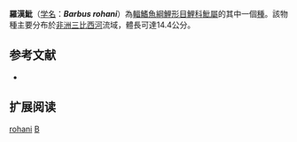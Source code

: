 {{Speciesbox 
| taxon = Barbus rohani
| status = NE
| status_system = IUCN3.1
| authority = [[Pellegrin|Pellegrin]], 1921
| synonyms =  
}}

'''羅漢魮'''（[[学名|学名]]：'''''Barbus rohani'''''）為[[輻鰭魚綱|輻鰭魚綱]][[鯉形目|鯉形目]][[鯉科|鯉科]][[魮屬|魮屬]]的其中一個[[種|種]]。該物種主要分布於[[非洲|非洲]][[三比西河|三比西河]]流域，體長可達14.4公分。

== 参考文献 ==
*{{FishBase_species|genus=Barbus|species=rohani|year=2011|month=12}}

== 扩展阅读 ==
{{refbegin}}
{{wikispecies-inline|Barbus rohani|羅漢魮}}
{{refend}}
{{Taxonbar|from=Q2213226}}

[[Category:魮屬|rohani]]
[[Category:1921年描述的魚類|B]]

{{魚類小作品}}